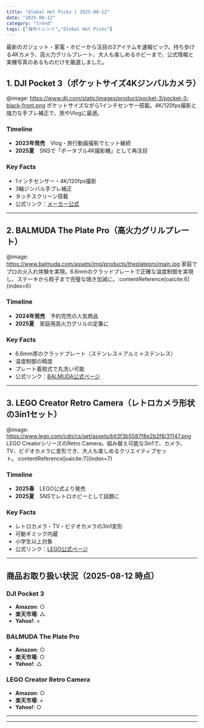 ```yaml
---
title: "Global Hot Picks | 2025-08-12"
date: "2025-08-12"
category: "trend"
tags: ["海外トレンド","Global Hot Picks"]
---
```


最新のガジェット・家電・ホビーから注目の3アイテムを速報ピック。持ち歩ける4Kカメラ、高火力グリルプレート、大人も楽しめるホビーまで、公式情報と実機写真のあるものだけを厳選しました。

## 1. DJI Pocket 3（ポケットサイズ4Kジンバルカメラ）
@image: https://www.dji.com/static/images/product/pocket-3/pocket-3-black-front.png
ポケットサイズながら1インチセンサー搭載。4K/120fps撮影と強力な手ブレ補正で、旅やVlogに最適。

### Timeline
- **2023年発売**　Vlog・旅行動画撮影でヒット継続  
- **2025夏**　SNSで「ポータブル4K撮影機」として再注目

### Key Facts
- 1インチセンサー・4K/120fps撮影  
- 3軸ジンバル手ブレ補正  
- タッチスクリーン搭載  
- 公式リンク：[メーカー公式](https://www.dji.com/jp/pocket-3)

---

## 2. BALMUDA The Plate Pro（高火力グリルプレート）
@image: https://www.balmuda.com/assets/img/products/theplatepro/main.jpg
家庭でプロの火入れ体験を実現。6.6mmのクラッドプレートで正確な温度制御を実現し、ステーキから餃子まで完璧な焼き加減に。:contentReference[oaicite:6]{index=6}

### Timeline
- **2024年発売**　予約完売の人気商品  
- **2025夏**　家庭用高火力グリルの定番に

### Key Facts
- 6.6mm厚のクラッドプレート（ステンレス＋アルミ＋ステンレス）  
- 温度制御の精度  
- プレート着脱式で丸洗い可能  
- 公式リンク：[BALMUDA公式ページ](https://www.balmuda.com/jp/plate-pro/?srsltid=AfmBOoqWRJlbKCW8buYf2-cZGxTQhQ6SmPi5j1N0lsXin_yla-0fcE8y)

---

## 3. LEGO Creator Retro Camera（レトロカメラ形状の3in1セット）
@image: https://www.lego.com/cdn/cs/set/assets/blt3f3b5587f8e2b2f8/31147.png
LEGO CreatorシリーズのRetro Camera。組み替え可能な3in1で、カメラ、TV、ビデオカメラに変形でき、大人も楽しめるクリエイティブセット。:contentReference[oaicite:7]{index=7}

### Timeline
- **2025春**　LEGO公式より発売  
- **2025夏**　SNSでレトロホビーとして話題に

### Key Facts
- レトロカメラ・TV・ビデオカメラの3in1変形  
- 可動ギミック内蔵  
- 小学生以上対象  
- 公式リンク：[LEGO公式ページ](https://www.lego.com/en-us/product/retro-camera-31147)

---

## 商品お取り扱い状況（2025-08-12 時点）

### DJI Pocket 3
- **Amazon**: ○  
- **楽天市場**: △  
- **Yahoo!**: ×  

### BALMUDA The Plate Pro
- **Amazon**: ○  
- **楽天市場**: ○  
- **Yahoo!**: △  

### LEGO Creator Retro Camera
- **Amazon**: ○  
- **楽天市場**: ×  
- **Yahoo!**: ○  

---

 

---


